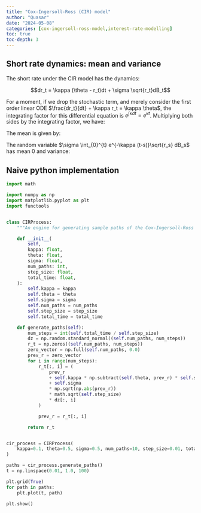 ```yaml
---
title: "Cox-Ingersoll-Ross (CIR) model"
author: "Quasar"
date: "2024-05-08"
categories: [cox-ingersoll-ross-model,interest-rate-modelling]      
toc: true
toc-depth: 3
---
```


## Short rate dynamics: mean and variance
The short rate under the CIR model has the dynamics:

$$dr_t = \kappa (\theta - r_t)dt + \sigma \sqrt{r_t}dB_t$$

For a moment, if we drop the stochastic term, and merely consider the first order linear ODE $\frac{dr_t}{dt} + \kappa r_t = \kappa \theta$, the integrating factor for this differential equation is $e^{\int \kappa dt} = e^{\kappa t}$. Multiplying both sides by the integrating factor, we have:

\begin{align*}
e^{\kappa t} dr_t &= \kappa(\theta - r_t) e^{\kappa t}dt + \sigma e^{\kappa t}\sqrt{r_t} dB_t \\
e^{\kappa t} dr_t + r_t e^{\kappa t}dt &= \kappa e^{\kappa t}\theta dt + \sigma e^{\kappa t}\sqrt{r_t} dB_t \\
d(e^{\kappa t} r_t) &= \kappa e^{\kappa t}\theta dt + \sigma e^{\kappa t}\sqrt{r_t} dB_t \\
\int_{0}^{t} d(e^{\kappa s} r_s) &= \theta \kappa\int_{0}^{t}  e^{\kappa s} ds + \sigma \int_{0}^{t}  e^{\kappa s}\sqrt{r_s} dB_s \\
[e^{\kappa s} r_s]_{0}^{t} &= \kappa \theta \left[\frac{e^{\kappa s}}{\kappa}\right]_{0}^{t} + \sigma \int_{0}^{t}  e^{\kappa s}\sqrt{r_s} dB_s\\
e^{\kappa t}r_t - r_0 &= \theta (e^{\kappa t} - 1) + \sigma \int_{0}^{t}  e^{\kappa s}\sqrt{r_s} dB_s \\
e^{\kappa t} r_t &= r_0 + \theta (e^{\kappa t} - 1) + \sigma \int_{0}^{t}  e^{\kappa s}\sqrt{r_s} dB_s \\
r_t &= r_0 e^{-\kappa t} + \theta (1 - e^{-\kappa t}) + \sigma \int_{0}^{t}  e^{-\kappa (t-s)}\sqrt{r_s} dB_s 
\end{align*}

The mean is given by:

\begin{align*}
\mathbf{E}[r_t] &= r_0 e^{-\kappa t} + \theta (1 - e^{-\kappa t})
\end{align*}

The random variable $\sigma \int_{0}^{t}  e^{-\kappa (t-s)}\sqrt{r_s} dB_s$ has mean $0$ and variance:

\begin{align*}
\mathbf{E}\left[\left(\sigma \int_{0}^{t}  e^{-\kappa (t-s)}\sqrt{r_s} dB_s\right)^2\right] &= \sigma^2 \int_{0}^{t}e^{-2\kappa(t-s)} \mathbf{E}[r_s] ds \\
&= \sigma^2 e^{-2\kappa t}\int_{0}^{t}e^{2\kappa s} \left(r_0 e^{-\kappa s} + \theta(1-e^{-\kappa s})\right) ds\\
&= \sigma^2 r_0 e^{-2\kappa t} \int_{0}^{t} e^{\kappa s} ds + \sigma^2 \theta e^{-2\kappa t} \int_{0}^{t}(e^{2\kappa s}-e^{\kappa s}) ds \\
&= \sigma^2 r_0 e^{-2\kappa t} \left[\frac{e^{\kappa s}}{\kappa} \right]_{0}^{t} +\sigma^2 \theta e^{-2\kappa t} \left[\frac{e^{2\kappa s}}{2\kappa} - \frac{e^{\kappa s}}{\kappa}\right]_{0}^{t}\\
&= \frac{\sigma^2 r_0}{\kappa} e^{-2\kappa t} (e^{\kappa t} - 1)+\sigma^2 \theta e^{-2\kappa t} \left[\frac{e^{2\kappa s}}{2\kappa} - \frac{2e^{\kappa s}}{2\kappa}\right]_{0}^{t}\\
&= \frac{\sigma^2 r_0}{\kappa} e^{-2\kappa t}(e^{\kappa t} - 1)+\frac{\sigma^2 \theta}{2\kappa} e^{-2\kappa t}(e^{2\kappa t} - 2e^{\kappa t} - (1 - 2))\\
&= \frac{\sigma^2 r_0}{\kappa} e^{-2\kappa t}(e^{\kappa t} - 1)+\frac{\sigma^2 \theta}{2\kappa}e^{-2\kappa t} (1 + e^{2\kappa t} - 2e^{\kappa t})\\
&= \frac{\sigma^2 r_0}{\kappa} (e^{-\kappa t} - e^{-2\kappa t})+\frac{\sigma^2 \theta}{2\kappa} (1 - e^{-\kappa t})^2
\end{align*}

## Naive python implementation

```python
import math

import numpy as np
import matplotlib.pyplot as plt
import functools


class CIRProcess:
    """An engine for generating sample paths of the Cox-Ingersoll-Ross process"""

    def __init__(
        self,
        kappa: float,
        theta: float,
        sigma: float,
        num_paths: int,
        step_size: float,
        total_time: float,
    ):
        self.kappa = kappa
        self.theta = theta
        self.sigma = sigma
        self.num_paths = num_paths
        self.step_size = step_size
        self.total_time = total_time

    def generate_paths(self):
        num_steps = int(self.total_time / self.step_size)
        dz = np.random.standard_normal((self.num_paths, num_steps))
        r_t = np.zeros((self.num_paths, num_steps))
        zero_vector = np.full(self.num_paths, 0.0)
        prev_r = zero_vector
        for i in range(num_steps):
            r_t[:, i] = (
                prev_r
                + self.kappa * np.subtract(self.theta, prev_r) * self.step_size
                + self.sigma
                * np.sqrt(np.abs(prev_r))
                * math.sqrt(self.step_size)
                * dz[:, i]
            )

            prev_r = r_t[:, i]

        return r_t


cir_process = CIRProcess(
    kappa=0.1, theta=0.5, sigma=0.5, num_paths=10, step_size=0.01, total_time=1.0
)

paths = cir_process.generate_paths()
t = np.linspace(0.01, 1.0, 100)

plt.grid(True)
for path in paths:
    plt.plot(t, path)

plt.show()
```




